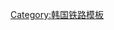 {{鐵道路線|
| 模板名稱 = 梁山货物线
| 名稱 = [[梁山货物线]]
| 代表色 = #0066b3
| 背景顏色 = #ffffff
| 車站列表 = [[勿禁站|勿禁]] - [[梁山货物站|梁山货物]]}}<noinclude>
[[Category:韩国铁路模板]]
</noinclude>